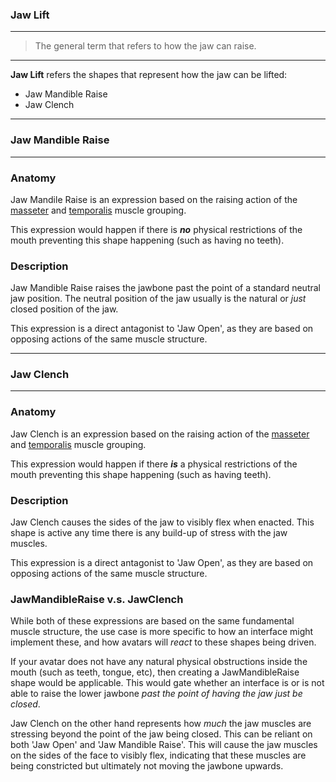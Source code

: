 ### Jaw Lift

***

> The general term that refers to how the 
> jaw can raise.

***

**Jaw Lift** refers the shapes that represent how the 
jaw can be lifted:

* Jaw Mandible Raise
* Jaw Clench

***

### Jaw Mandible Raise

***

### Anatomy

Jaw Mandile Raise is an expression based on the raising action of the 
[masseter](https://en.wikipedia.org/wiki/Masseter_muscle) and 
[temporalis](https://en.wikipedia.org/wiki/Temporalis_muscle) muscle grouping.

This expression would happen if there is ***no*** physical restrictions of the 
mouth preventing this shape happening (such as having no teeth).

### Description

Jaw Mandible Raise raises the jawbone past the point of a standard neutral 
jaw position. The neutral position of the jaw usually is the natural or 
*just* closed position of the jaw.

This expression is a direct antagonist to 'Jaw Open', as they are based on 
opposing actions of the same muscle structure.

***

### Jaw Clench

***

### Anatomy

Jaw Clench is an expression based on the raising action of the 
[masseter](https://en.wikipedia.org/wiki/Masseter_muscle) and 
[temporalis](https://en.wikipedia.org/wiki/Temporalis_muscle) muscle grouping.

This expression would happen if there ***is*** a physical restrictions of the 
mouth preventing this shape happening (such as having teeth).

### Description

Jaw Clench causes the sides of the jaw to visibly flex when enacted. 
This shape is active any time there is any build-up of stress with the 
jaw muscles.

This expression is a direct antagonist to 'Jaw Open', as they are based on 
opposing actions of the same muscle structure.

### JawMandibleRaise v.s. JawClench

While both of these expressions are based on the same fundamental muscle 
structure, the use case is more specific to how an interface might implement 
these, and how avatars will *react* to these shapes being driven.

If your avatar does not have any natural physical obstructions inside the mouth 
(such as teeth, tongue, etc), then creating a JawMandibleRaise shape would be applicable. 
This would gate whether an interface is or is not able to raise the lower jawbone *past the 
point of having the jaw just be closed*.

Jaw Clench on the other hand represents how *much* the jaw muscles are stressing beyond the 
point of the jaw being closed. This can be reliant on both 'Jaw Open' and 'Jaw Mandible Raise'. 
This will cause the jaw muscles on the sides of the face to visibly flex, indicating that these 
muscles are being constricted but ultimately not moving the jawbone upwards.

